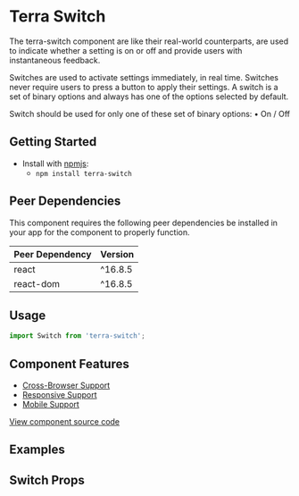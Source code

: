 


<Badge />

# Terra Switch

The terra-switch component are like their real-world counterparts, are used to indicate whether a setting is on or off and provide users with instantaneous feedback. 

Switches are used to activate settings immediately, in real time. 
Switches never require users to press a button to apply their settings. 
A switch is a set of binary options and always has one of the options selected by default.

Switch should be used for only one of these set of binary options:
• On / Off

## Getting Started

- Install with [npmjs](https://www.npmjs.com):
  - `npm install terra-switch`

<!-- AUTO-GENERATED-CONTENT:START Peer Dependencies -->
## Peer Dependencies

This component requires the following peer dependencies be installed in your app for the component to properly function.

| Peer Dependency | Version |
|-|-|
| react | ^16.8.5 |
| react-dom | ^16.8.5 |

<!-- AUTO-GENERATED-CONTENT:END -->

## Usage

```jsx
import Switch from 'terra-switch';
```

## Component Features
* [Cross-Browser Support](https://engineering.cerner.com/terra-ui/contributing/terra-ui/component-standards#cross-browser-support)
* [Responsive Support](https://engineering.cerner.com/terra-ui/contributing/terra-ui/component-standards#responsive-support)
* [Mobile Support](https://engineering.cerner.com/terra-ui/contributing/terra-ui/component-standards#mobile-support)

[View component source code](https://github.com/cerner/terra-core/tree/master/packages/terra-switch)

## Examples
<DefaultSwitch />
<SwitchWithOnChange />
<DisabledSwitch />
<SwitchWithLongLabelText />

## Switch Props
<SwitchPropsTable />
